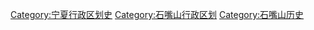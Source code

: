 [[Category:宁夏行政区划史|Category:宁夏行政区划史]]
[[Category:石嘴山行政区划|Category:石嘴山行政区划]]
[[Category:石嘴山历史|Category:石嘴山历史]]
